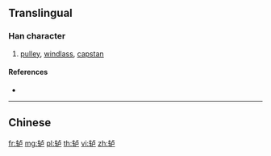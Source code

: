 {{character info/new}}
{{also|轤}}
==Translingual==
{{Han simplified forms|轤|䡎|轳|ex=y}}

===Han character===
{{Han char|rn=159|rad=车|as=05|sn=9|four=|canj=KQYS|ids=⿰车卢}}

# [[pulley]], [[windlass]], [[capstan]]

====References====
* {{Han ref|kx=1250.241|hdz=53520.090|uh=8F73|ud=36723}}

----

==Chinese==
{{zh-see|轤}}

[[fr:轳]]
[[mg:轳]]
[[pl:轳]]
[[th:轳]]
[[vi:轳]]
[[zh:轳]]
